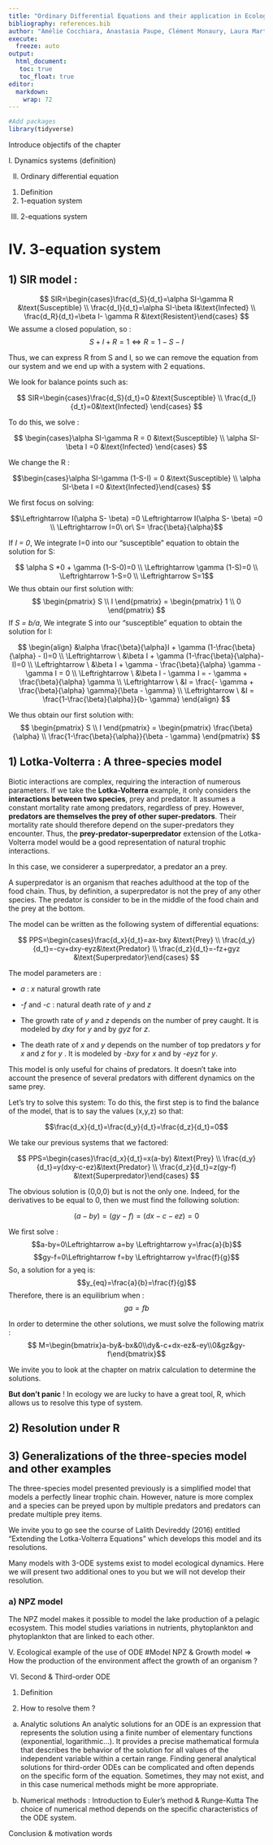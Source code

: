 ```yaml
---
title: "Ordinary Differential Equations and their application in Ecology"
bibliography: references.bib
author: "Amélie Cocchiara, Anastasia Paupe, Clément Monaury, Laura Martinez Anton, Theo Laguillez"
execute: 
  freeze: auto
output: 
  html_document:
   toc: true
   toc_float: true
editor: 
  markdown: 
    wrap: 72
---
```


```r
#Add packages
library(tidyverse)
```

Introduce objectifs of the chapter

I. Dynamics systems (definition)

II. Ordinary differential equation

<!-- -->

1)  Definition
2)  1-equation system

<!-- -->

III. 2-equations system

# **IV. 3-equation system**

## 1) SIR model :

$$ SIR=\begin{cases}\frac{d_S}{d_t}=\alpha SI-\gamma R &\text{Susceptible} \\ \frac{d_I}{d_t}=\alpha SI-\beta I&\text{Infected} \\ \frac{d_R}{d_t}=\beta I- \gamma R &\text{Resistent}\end{cases} $$
We assume a closed population, so :
$$ S+I+R = 1 \Leftrightarrow R=1-S-I $$

Thus, we can express R from S and I, so we can remove the equation from
our system and we end up with a system with 2 equations.

We look for balance points such as:

$$ SIR=\begin{cases}\frac{d_S}{d_t}=0 &\text{Susceptible} \\ \frac{d_I}{d_t}=0&\text{Infected} \end{cases} $$

To do this, we solve :

$$ \begin{cases}\alpha SI-\gamma R = 0 &\text{Susceptible} \\ \alpha SI-\beta I =0 &\text{Infected} \end{cases} $$

We change the R :

$$\begin{cases}\alpha SI-\gamma (1-S-I) = 0 &\text{Susceptible} \\ \alpha SI-\beta I =0 &\text{Infected}\end{cases} $$

We first focus on solving:

$$\Leftrightarrow I(\alpha S- \beta) =0 \Leftrightarrow  I(\alpha S- \beta) =0 \\ \Leftrightarrow I=0\ or\  S= \frac{\beta}{\alpha}$$

If *I = 0*, We integrate I=0 into our "susceptible" equation to obtain
the solution for S:

$$ \alpha S *0 + \gamma (1-S-0)=0 \\ \Leftrightarrow \gamma (1-S)=0 \\ \Leftrightarrow 1-S=0 \\ \Leftrightarrow S=1$$
We thus obtain our first solution with:
$$ \begin{pmatrix} S \\ I \end{pmatrix} = \begin{pmatrix} 1 \\ 0 \end{pmatrix} $$
If *S = b/a*, We integrate S into our "susceptible" equation to obtain
the solution for I:

$$
\begin{align} 
&\alpha \frac{\beta}{\alpha}I + \gamma (1-\frac{\beta}{\alpha} - I)=0 \\ \Leftrightarrow \ &\beta I + \gamma (1-\frac{\beta}{\alpha}-I)=0 \\ \Leftrightarrow \ &\beta I + \gamma - \frac{\beta}{\alpha} \gamma - \gamma I = 0 \\ \Leftrightarrow \ &\beta I - \gamma I = - \gamma + \frac{\beta}{\alpha} \gamma \\ \Leftrightarrow \ &I = \frac{- \gamma + \frac{\beta}{\alpha} \gamma}{\beta - \gamma} \\ \Leftrightarrow \ &I = \frac{1-\frac{\beta}{\alpha}}{b- \gamma} 
\end{align} 
$$

We thus obtain our first solution with:
$$ \begin{pmatrix} S \\ I \end{pmatrix} = \begin{pmatrix} \frac{\beta}{\alpha} \\ \frac{1-\frac{\beta}{\alpha}}{\beta - \gamma} \end{pmatrix} $$

## 1) Lotka-Volterra : A three-species model

Biotic interactions are complex, requiring the interaction of numerous
parameters. If we take the **Lotka-Volterra** example, it only considers
the **interactions between two species**, prey and predator. It assumes
a constant mortality rate among predators, regardless of prey. However,
**predators are themselves the prey of other super-predators**. Their
mortality rate should therefore depend on the super-predators they
encounter. Thus, the **prey-predator-superpredator** extension of the
Lotka-Volterra model would be a good representation of natural trophic
interactions.

In this case, we considerer a superpredator, a predator an a prey.

A superpredator is an organism that reaches adulthood at the top of the
food chain. Thus, by definition, a superpredator is not the prey of any
other species. The predator is consider to be in the middle of the food
chain and the prey at the bottom.

The model can be written as the following system of differential
equations:

$$ PPS=\begin{cases}\frac{d_x}{d_t}=ax-bxy &\text{Prey} \\ \frac{d_y}{d_t}=-cy+dxy-eyz&\text{Predator} \\ \frac{d_z}{d_t}=-fz+gyz &\text{Superpredator}\end{cases} $$

The model parameters are :

-   *a* : *x* natural growth rate

-   *-f* and *-c* : natural death rate of *y* and *z*

-   The growth rate of *y* and *z* depends on the number of prey caught.
    It is modeled by *dxy* for *y* and by *gyz* for *z*.

-   The death rate of *x* and *y* depends on the number of top predators
    *y* for *x* and *z* for *y* . It is modeled by *-bxy* for *x* and by
    *-eyz* for *y*.

This model is only useful for chains of predators. It doesn't take into
account the presence of several predators with different dynamics on the
same prey.

Let's try to solve this system: To do this, the first step is to find
the balance of the model, that is to say the values (x,y,z) so that:

$$\frac{d_x}{d_t}=\frac{d_y}{d_t}=\frac{d_z}{d_t}=0$$

We take our previous systems that we factored:

$$ PPS=\begin{cases}\frac{d_x}{d_t}=x(a-by) &\text{Prey} \\ \frac{d_y}{d_t}=y(dxy-c-ez)&\text{Predator} \\ \frac{d_z}{d_t}=z(gy-f) &\text{Superpredator}\end{cases} $$

The obvious solution is (0,0,0) but is not the only one. Indeed, for the
derivatives to be equal to 0, then we must find the following solution:

$$(a-by)=(gy-f)=(dx-c-ez)=0$$

We first solve :
$$a-by=0\Leftrightarrow a=by \Leftrightarrow y=\frac{a}{b}$$
$$gy-f=0\Leftrightarrow f=by \Leftrightarrow y=\frac{f}{g}$$ So, a
solution for a yeq is: $$y_{eq}=\frac{a}{b}=\frac{f}{g}$$ Therefore,
there is an equilibrium when : $$ga=fb$$

In order to determine the other solutions, we must solve the following
matrix :
$$ M=\begin{bmatrix}a-by&-bx&0\\dy&-c+dx-ez&-ey\\0&gz&gy-f\end{bmatrix}$$

We invite you to look at the chapter on matrix calculation to determine
the solutions.

**But don't panic** ! In ecology we are lucky to have a great tool, R,
which allows us to resolve this type of system.

## 2) Resolution under R

## 3) Generalizations of the three-species model and other examples

The three-species model presented previously is a simplified model that
models a perfectly linear trophic chain. However, nature is more complex
and a species can be preyed upon by multiple predators and predators can
predate multiple prey items.

We invite you to go see the course of Lalith Devireddy (2016) entitled
"Extending the Lotka-Volterra Equations" which develops this model and
its resolutions.

Many models with 3-ODE systems exist to model ecological dynamics. Here
we will present two additional ones to you but we will not develop their
resolution.

### a) NPZ model

The NPZ model makes it possible to model the lake production of a
pelagic ecosystem. This model studies variations in nutrients,
phytoplankton and phytoplankton that are linked to each other.

V. Ecological example of the use of ODE #Model NPZ & Growth model =\>
How the production of the environment affect the growth of an organism ?

VI. Second & Third-order ODE

<!-- -->

1.  Definition

2.  How to resolve them ?

<!-- -->

a)  Analytic solutions An analytic solutions for an ODE is an expression
    that represents the solution using a finite number of elementary
    functions (exponential, logarithmic...). It provides a precise
    mathematical formula that describes the behavior of the solution for
    all values of the independent variable within a certain range.
    Finding general analytical solutions for third-order ODEs can be
    complicated and often depends on the specific form of the equation.
    Sometimes, they may not exist, and in this case numerical methods
    might be more appropriate.

b)  Numerical methods : Introduction to Euler's method & Runge-Kutta The
    choice of numerical method depends on the specific characteristics
    of the ODE system.

Conclusion & motivation words
